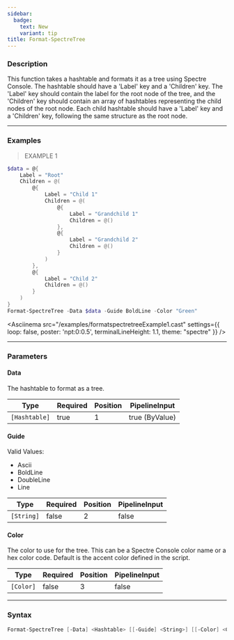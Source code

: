 ```yaml
---
sidebar:
  badge:
    text: New
    variant: tip
title: Format-SpectreTree
---
```





### Description

This function takes a hashtable and formats it as a tree using Spectre Console. The hashtable should have a 'Label' key and a 'Children' key. The 'Label' key should contain the label for the root node of the tree, and the 'Children' key should contain an array of hashtables representing the child nodes of the root node. Each child hashtable should have a 'Label' key and a 'Children' key, following the same structure as the root node.

---

### Examples
> EXAMPLE 1

```powershell
$data = @{
    Label = "Root"
    Children = @(
        @{
            Label = "Child 1"
            Children = @(
                @{
                    Label = "Grandchild 1"
                    Children = @()
                },
                @{
                    Label = "Grandchild 2"
                    Children = @()
                }
            )
        },
        @{
            Label = "Child 2"
            Children = @()
        }
    )
}
Format-SpectreTree -Data $data -Guide BoldLine -Color "Green"
```
<Asciinema
    src="/examples/formatspectretreeExample1.cast"
    settings={{
        loop: false,
        poster: 'npt:0:0.5',
        terminalLineHeight: 1.1,
        theme: "spectre"
    }}
/>

---

### Parameters
#### **Data**
The hashtable to format as a tree.

|Type         |Required|Position|PipelineInput |
|-------------|--------|--------|--------------|
|`[Hashtable]`|true    |1       |true (ByValue)|

#### **Guide**

Valid Values:

* Ascii
* BoldLine
* DoubleLine
* Line

|Type      |Required|Position|PipelineInput|
|----------|--------|--------|-------------|
|`[String]`|false   |2       |false        |

#### **Color**
The color to use for the tree. This can be a Spectre Console color name or a hex color code. Default is the accent color defined in the script.

|Type     |Required|Position|PipelineInput|
|---------|--------|--------|-------------|
|`[Color]`|false   |3       |false        |

---

### Syntax
```powershell
Format-SpectreTree [-Data] <Hashtable> [[-Guide] <String>] [[-Color] <Color>] [<CommonParameters>]
```
